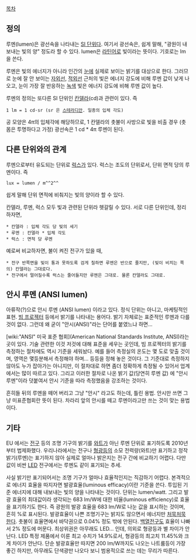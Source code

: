 [[목차]]
== 정의 ==
루멘(lumen)은 광선속을 나타내는 [[SI 단위]]다. 여기서 광선속은, 쉽게 말해, "광원이 내보내는 빛의 양" 정도라 할 수 있다. lumen은 [[라틴어]]로 빛이라는 뜻이다. 기호로는 lm을 쓴다. 

루멘은 빛의 에너지가 아니라 인간의 [[눈]]에 실제로 보이는 밝기를 대상으로 한다. 그러므로 눈에 잘 안 보이는 [[자외선]], [[적외선]] 근처의 빛은 에너지 강도에 비해 루멘 값이 낮게 나오고, 눈이 가장 잘 반응하는 [[녹색]] 빛은 에너지 강도에 비해 루멘 값이 높다.

루멘의 정의는 또다른 SI 단위인 [[칸델라]](cd)과 관련이 있다. 즉
 1 lm = 1 cd·sr (sr 은 [[스테라디안]]. 일종의 입체 각도)
공 모양은 4π의 입체각에 해당하므로, 1 칸델라의 촛불이 사방으로 빛을 비출 경우 (촛몸은 투명하다고 가정) 광선속은 1 cd * 4π 루멘이 된다.

== 다른 단위와의 관계 ==
루멘으로부터 유도되는 단위로 [[럭스]]가 있다. 럭스는 조도의 단위로서, 단위 면적 당의 루멘이다. 즉 
 lux = lumen / m^^2^^
쉽게 말해 단위 면적에 비춰지는 빛의 양이라 할 수 있다.

칸델라, 루멘, 럭스 모두 빛과 관련된 단위라 헷갈릴 수 있다. 서로 다른 단위인데, 정리하자면,
 * 칸델라 : 입체 각도 당 빛의 세기
 * 루멘 : 칸델라 * 입체 각도
 * 럭스 : 면적 당 루멘

예로써 비교하자면, 불이 켜진 전구가 있을 때,
 * 전구 반쪽면을 빛이 통과 못하도록 검게 칠하면 루멘은 반으로 줄지만, (빛이 비치는 쪽의) 칸델라는 그대로다.
 * 전구에서 멀어질수록 럭스는 줄어들지만 루멘은 그대로. 물론 칸델라도 그대로.

== 안시 루멘 (ANSI lumen) ==
아류작(?)으로 안시 루멘 (ANSI lumen) 이라고 있다. 정식 단위는 아니고, 마케팅적인 표현. [[빔 프로젝터]] 등에서 밝기를 나타내는 용어다. 밝기 자체로는 표준적인 루멘과 다를 것이 없다. 그런데 왜 굳이 "안시(ANSI)"라는 단어를 붙였느냐 하면...

[wiki:"ANSI" 미국 표준 협회](American National Standards Institute, ANSI)라는 곳이 있다. 기술 관련한 이것 저것에 대해 표준을 세우는 곳인데, 빔 프로젝터의 밝기를 측정하는 절차에도 역시 기준을 세워놨다. 예를 들어 측정실의 온도는 몇 도로 맞출 것이며, 영역은 몇등분해서 측정해야 하며... 등등을 정해 놓은 것이다. 그 기준대로 측정하지 않아도 누가 잡아가는 아니지만, 이 절차대로 하면 좀더 정확하게 측정될 수 있어서 업계에서는 많이 따르고 있다. 그리고 이러한 절차로 나온 밝기 값(당연히 루멘 값) 에 "안시 루멘"이라 덧붙여서 안시 기준을 따라 측정했음을 강조하는 것이다. 

흔히들 뒤의 루멘을 떼어 버리고 그냥 "안시" 라고도 하는데, 틀린 용법. 안시만 쓰면 그냥 미표준협회란 뜻이 된다. 차라리 앞의 안시를 떼고 루멘이라고만 쓰는 것이 맞는 용법이다.

== 기타 ==
EU 에서는 [[전구]] 등의 조명 기구의 밝기를 [[와트]]가 아닌 루멘 단위로 표기하도록 2010년부터 법제화했다. 우리나라에서는 전구나 [[형광등]]의 소모 전력량(와트)만 표기하고 정작 밝기(루멘)는 표기하지 않아 실제로 얼마나 밝은지는 전구 간에 비교하기 어렵다. 다만 값이 비싼 [[LED]] 전구에서는 루멘도 같이 표기되는 추세.

사실 밝기만 표기되어서는 조명 기구가 얼마나 효율적인지는 직감하기 어렵다. 본격적으로 에너지 효율을 따지자면 발광효율(luminous efficacy)이란 기준을 쓴다. 투입된 기준 에너지에 대해 내보내는 빛의 양을 나타내는 것이다. 단위는 lumen/watt. 그리고 발광 효율의 최대값이라 생각되는 683 lm/W에 대한 비율(luminous efficiency)로 효율을 표기하기도 한다. 즉 광원의 발광 효율을 683 lm/W로 나눈 값을 표시하는 것이며, 흔히 %로 표시된다. 발광효율이 나쁜 조명기구는 밝지도 않으면서 에너지만 [[처묵처묵]]한다. 촛불이 효율면에서 바닥권으로 0.04% 정도 밖에 안된다. [[백열전구]]도 효율이 나빠서 2% 정도에 머문다. 최상위권은 아무래도 LED... 인데, 의외로 형광등과 별 차이가 안난다. LED 특정 제품에서 이룬 최고 수치가 14.9%로서, 형광등의 최고치 11.45%와 크게 차이가 안난다. 단순 발광효율만 따지면 200 lm/W까지도 나오는 나트륨등이 가장 좋긴 하지만, 아무래도 단색광만 나오다 보니 범용적으로 쓰는 데는 무리가 따른다.
